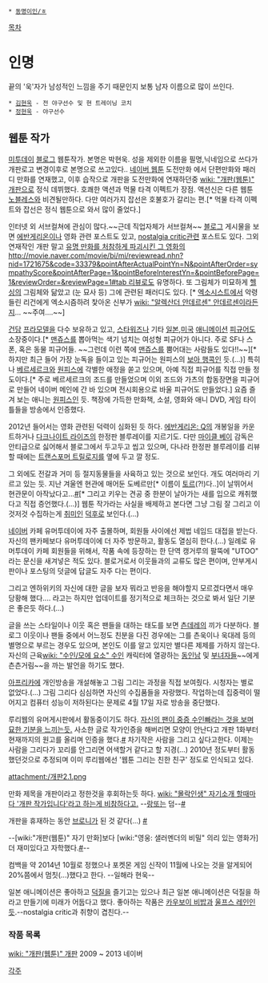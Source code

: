  * [[동명이인/ㅎ]]

[[목차]]
= 인명 =
끝의 '욱'자가 남성적인 느낌을 주기 때문인지 보통 남자 이름으로 많이 쓰인다.

 * [[김현욱]] - 전 야구선수 및 현 트레이닝 코치
 * [[정현욱]] - 야구선수

== 웹툰 작가 ==
[http://me2day.net/gotry7/ 미투데이] [http://blog.naver.com/gotry7 블로그]
웹툰작가. 본명은 박현욱. 성을 제외한 이름을 필명,닉네임으로 쓰다가 개판로고 변경이후로 본명으로 쓰고있다.. [[네이버 웹툰]] 도전만화 에서 단편만화와 패러디 만화를 연재했고, 이후 습작으로 개판을 도전만화에 연재하던중 [[wiki: "개판(웹툰)" 개판]]으로 정식 데뷔했다. 호쾌한 액션과 먹물 타격 이펙트가 장점. 액션신은 다른 웹툰 [[노블레스]]와 비견될만하다. 다만 여러가지 잡선은 호불호가 갈리는 편.[* 먹물 타격 이펙트와 잡선은 정식 웹툰으로 와서 많이 줄었다.]

인터넷 외 서브컬쳐에 관심이 많다.~~근데 직업자체가 서브컬쳐~~ [[블로그]] 게시물을 보면 [[에반게리온]]이나 영화 관련 포스트도 있고, [[nostalgia critic]]관련 포스트도 있다. 그외 연재작인 개판 말고 [[드래곤볼 에볼루션|유명 만화를 처참하게 파괴시킨 그 영화]]의 [[http://movie.naver.com/movie/bi/mi/reviewread.nhn?nid=1721675&code=33379&pointAfterActualPointYn=N&pointAfterOrder=sympathyScore&pointAfterPage=1&pointBeforeInterestYn=&pointBeforePage=1&reviewOrder=&reviewPage=1#tab 리뷰]]로도 유명하다. 또 그림체가 미묘하게 [[헬싱]]의 그림체와 닮았고 (눈 묘사 등) 그에 관련된 패러디도 있다. [* [[엑소시스트]]에서 악령들린 리건에게 엑소시즘하려 찿아온 신부가 [[wiki: "알렉산더 안데르센" 안데르센]]이라든지... ~~주여....~~]

[[건담]] [[프라모델]]을 다수 보유하고 있고, [[스타워즈]]나 기타 [[일본]],[[미국]] [[애니메이션]] [[피규어]]도 소장중이다.[* [[맨쥬스]]를 뽑아먹는 색기 넘치는 여성형 피규어가 아니다. 주로 SF나 스폰, 혹은 동물 피규어들. ~~그런데 이런 쪽에 [[맨쥬스]]를 뿜어대는 사람들도 있다!!~~][* 하지만 최근 들어 가장 눈독을 들이고 있는 피규어는 원피스의 [[보아 행콕]]인 듯.(...)] 특히나 [[베르세르크]]와 [[원피스(만화)|원피스]]에 각별한 애정을 쏟고 있으며, 아예 직접 피규어를 직접 만들 정도이다.[* 주로 베르세르크의 조드를 만들었으며 이외 조드와 가츠의 합동장면을 피규어로 만들어 네이버 메인에 간 바 있으며 전시회용으로 바울 피규어도 만들었다.] 요즘 즐겨 보는 애니는 [[원피스(만화)|원피스]]인 듯. 책장에 가득한 만화책, 소설, 영화와 애니 DVD, 게임 타이틀들을 방송에서 인증했다. 

2012년 들어서는 영화 관련된 덕력이 심화된 듯 하다. [[에반게리온: Q]]의 개봉일을 카운트하거나 [[다크나이트 라이즈]]의 한정판 블루레이를 지르기도. 다만 [[마이클 베이]] 감독은 안티급으로 싫어해서 블로그에서 두고두고 씹고 있으며, 다나라 한정판 블루레이를 리뷰할 때에는 [[트랜스포머 실사영화 시리즈|트랜스포머 트릴로지]]를 옆에 두고 깔 정도.

그 외에도 전갈과 거미 등 절지동물들을 사육하고 있는 것으로 보인다. 개도 여러마리 기르고 있는 듯. 지난 겨울엔 현관에 매어둔 도베르만[* 이름이 [[토르]](?!)다..]이 날뛰어서 현관문이 아작났다고...[http://blog.naver.com/gotry7/10100027333 #][* 그리고 키우는 견공 중 한분이 날아가는 새를 입으로 캐취했다고 직접 증언했다.(...)] 웹툰 작가라는 사실을 배제하고 본다면 그냥 그림 잘 그리고 이것저것 수집하는게 [[취미]]인 [[덕후]]로 보인다.(...) 

[[네이버]] 카페 유머투데이에 자주 출몰하며, 회원들 사이에선 제법 네임드 대접을 받는다. 자신의 팬카페보다 유머투데이에 더 자주 방문하고, 활동도 열심히 한다.(...) 일례로 유머투데이 카페 회원들을 위해서, 작품 속에 등장하는 한 단역 캥거루의 팔뚝에 "UTOO" 라는 문신을 새겨넣은 적도 있다. 블로거로서 이웃들과의 교류도 많은 편이며, 안부게시판이나 포스팅의 덧글에 답글도 자주 다는 편이다.

그리고 엔하위키의 자신에 대한 글을 보자 뭐라고 반응을 해야할지 모르겠다면서 매우 당황해 했다.... 라고는 하지만 업데이트를 정기적으로 체크하는 것으로 봐서 일단 기분은 좋은듯 하다.(...)

글을 쓰는 스타일이나 이웃 혹은 팬들을 대하는 태도를 보면 [[츤데레]]의 끼가 다분하다. 블로그 이웃이나 팬들 중에서 어느정도 친분을 다진 경우에는 그를 츤욱이나 욱대레 등의 별명으로 부르는 경우도 있으며, 본인도 이를 알고 있지만 별다른 제제를 가하지 않는다. 자신의 근육[[wiki: "수인/모에 요소" 수인]] 캐릭터에 열광하는 [[동인남]] 및 [[부녀자]]들~~에게 츤츤거림~~을 까는 발언을 하기도 했다.

[[아프리카]]에 개인방송을 개설해놓고 그림 그리는 과정을 직접 보여줬다. 시청자는 별로 없었다.(...) 그림 그리다 심심하면 자신의 수집품들을 자랑했다. 작업하는데 집중력이 떨어지고 컴퓨터 성능이 저하된다는 문제로 4월 17일 자로 방송을 중단했다. 

루리웹의 유머게시판에서 활동중이기도 하다. [http://i1.ruliweb.daumcdn.net/uf/image/U01/ruliweb/515AD65738522A0015 자신의 팬이 중증 수인빠라는 것을 보며 묘한 기분을 느끼는듯.] 사소한 글로 작가인증을 해버리면 모양이 안난다고 개판 1화부터 현재까지의 원고를 올리며 인증을 했다.[http://bbs2.ruliweb.daum.net/gaia/do/ruliweb/default/etc/325/read?articleId=16893289&objCate1=&bbsId=G005&searchKey=userid&itemGroupId=&searchName=-%ED%98%84%EC%9A%B1-&itemId=143&searchValue=fQQQshrYHnY0&platformId=&pageIndex=1 #]
차기작은 사람을 그리고 싶다고한다. 이제는 사람을 그리다가 꼬리를 안그리면 어색할거 같다고 할 지경(...) 2010년 정도부터 활동했던것으로 추정되며 이미 루리웹에선 '웹툰 그리는 친한 친구' 정도로 인식되고 있다.

attachment:/개판2.1.png

만화 제목을 개판이라고 정한것을 후회하는듯 하다. [[wiki: "몰락인생" 자기소개 할때마다 '개판 작가입니다'라고 하는게 비참하다고.]] --[[랑또]]는 덤--[http://bbs2.ruliweb.daum.net/gaia/do/ruliweb/default/community/325/read?articleId=17393853&objCate1=&bbsId=G005&searchKey=subjectNcontent&itemGroupId=&itemId=143&sortKey=depth&searchValue=%EC%9B%B9%ED%88%B0&platformId=&pageIndex=6 #]

개판을 휴재하는 동안 [[브로니]]가 된 것 같다(...) [http://blog.naver.com/gotry7?Redirect=Log&logNo=10160889832&from=postView #]

--[wiki:"개판(웹툰)" 자기 만화]보다 [wiki:"영웅: 샐러멘더의 비밀" 의리 있는 영화가] 더 재미있다고 자학했다.[http://bbs2.ruliweb.daum.net/gaia/do/ruliweb/default/etc/325/read?articleId=16860924&objCate1=&bbsId=G005&searchKey=daumname&itemGroupId=&itemId=143&sortKey=depth&searchValue=-%ED%98%84%EC%9A%B1-&platformId=&pageIndex=2 #]--

컴백을 약 2014년 10월로 정했으나 포켓몬 게임 신작이 11월에 나오는 것을 알게되어 20%쯤에서 멈칫(...)했다고 한다.
--일해라 현욱--

일본 애니메이션은 좋아하고 [[덕질]]을 즐기고는 있으나 최근 일본 애니메이션은 덕질을 하라고 만들기에 미래가 어둡다고 했다. 좋아하는 작품은 [[카우보이 비밥]]과 [[울프스 레인]]인듯.--nostalgia critic과 취향이 겹친다.--
=== 작품 목록 ===
[[wiki: "개판(웹툰)" 개판]] 2009 ~ 2013 네이버

[[각주]]
